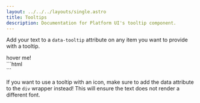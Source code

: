 ```yaml
---
layout: ../../../layouts/single.astro
title: Tooltips
description: Documentation for Platform UI's tooltip component.
---
```


<Anchor name="tooltip" />

Add your text to a `data-tooltip` attribute on any item you want to provide with a tooltip.

<Codedemo>
<div data-tooltip="Here is a tooltip!">hover me!</div>
</Codedemo>

<Codemarkup>
```html
<div data-tooltip="Tooltip goes here!">
  <!-- Content goes here! -->
</div>
```
</Codemarkup>

<Classes attr="true">
<Classesrow classname="tooltip-{ t, b, l, r }" attr="data-tooltip" />
<Classesrow classname="tooltip-inline" attr="data-tooltip" />
</Classes>

<Callout header="Tooltip... Tip?" >
  <p>If you want to use a tooltip with an icon, make sure to add the data attribute to the <code>div</code> wrapper instead! This will ensure the text does not render a different font.</p>
</Callout>